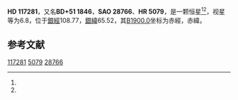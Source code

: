 {{Starbox begin
| name = HD 117281
}}
{{Starbox observe
| epoch = [[J2000.0|J2000.0]]
| constell = {{星座名待查}}<ref name=SIMBAD>{{cite web
 | url=http://simbad.u-strasbg.fr/simbad/sim-id?Ident=HR+5079
 | title =Pulsating variable Star
 | publisher=Centre de Données astronomiques de Strasbourg
 | work=SIMBAD
 | accessdate=2012-07-13}}</ref><ref name=DATA>{{cite web
 | url=http://vizier.u-strasbg.fr/viz-bin/VizieR-5?-out.add=.&-source=5050&-corr=PK=HR&-out.max=9999&HR=5079
 | title=VizieR Detailed Page
 | accessdate=2012-07-13
 | archive-date=2019-02-16
 | archive-url=https://web.archive.org/web/20190216081417/http://vizier.u-strasbg.fr/viz-bin/VizieR-5?-out.add=.&-source=5050&-corr=PK=HR&-out.max=9999&HR=5079
 | dead-url=no
 }}</ref>
| 星官 = 
| ra = {{RA|13|28|11.7}}<ref name=SIMBAD /><ref name=DATA />
| dec = {{DEC|+50|35|14}}<ref name=SIMBAD /><ref name=DATA />
| appmag_v = 6.8<ref name=SIMBAD /><ref name=DATA />
}}
{{Starbox character
| class = F1IV<ref name=SIMBAD /><ref name=DATA />
| b-v = <ref name=SIMBAD /><ref name=DATA />
| u-b = <ref name=SIMBAD /><ref name=DATA />
| r-i = <ref name=SIMBAD /><ref name=DATA />
| variable = 
}}
{{Starbox astrometry
| radial_v = 
| prop_mo_ra = -16
| parallax = 
| p_error = 
}}
{{Starbox catalog
| names =BD+51 1846，[[SAO星表|SAO]] 28766，[[HD星表|HD]] 117281，[[HR星表|HR]] 5079}}
{{Starbox reference |Simbad=HR+5079}}
{{Starbox end}}

'''HD 117281'''，又名'''BD+51 1846'''，'''SAO 28766'''、'''HR 5079'''，是一颗恒星<ref name=SIMBAD /><ref name=DATA />，视星等为6.8，位于[[銀道座標系|銀經]]108.77，[[銀道座標系|銀緯]]65.52，其[[B1900.0|B1900.0]]坐标为赤經{{RA|13|24|5.8}}，赤緯{{DEC|+51|65.52|15}}。

== 参考文献 ==
{{reflist}}

{{star-stub}}

[[Category:HD和HDE天體|117281]]
[[Category:HR天體|5079]]
[[Category:SAO天體|28766]]